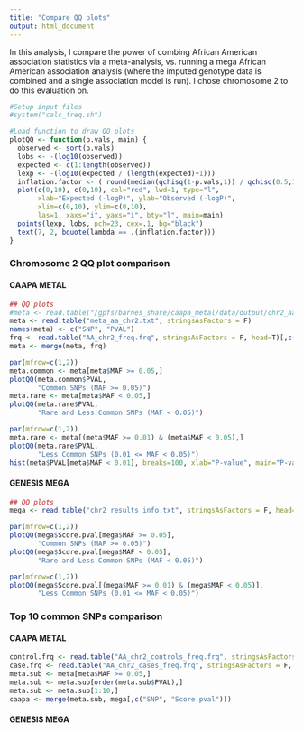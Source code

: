 ```yaml
---
title: "Compare QQ plots"
output: html_document
---
```


In this analysis, I compare the power of combing African American association statistics via a meta-analysis, 
vs. running a mega African American association analysis (where the imputed genotype data is combined and a single
association model is run). I chose chromosome 2 to do this evaluation on.

```r
#Setup input files
#system("calc_freq.sh")

#Load function to draw QQ plots
plotQQ <- function(p.vals, main) {
  observed <- sort(p.vals)
  lobs <- -(log10(observed))
  expected <- c(1:length(observed))
  lexp <- -(log10(expected / (length(expected)+1)))
  inflation.factor <- ( round(median(qchisq(1-p.vals,1)) / qchisq(0.5,1),4) )
  plot(c(0,10), c(0,10), col="red", lwd=1, type="l", 
       xlab="Expected (-logP)", ylab="Observed (-logP)", 
       xlim=c(0,10), ylim=c(0,10), 
       las=1, xaxs="i", yaxs="i", bty="l", main=main)
  points(lexp, lobs, pch=23, cex=.1, bg="black")
  text(7, 2, bquote(lambda == .(inflation.factor)))
}

```

### Chromosome 2 QQ plot comparison

#### CAAPA METAL

```r
## QQ plots
#meta <- read.table("/gpfs/barnes_share/caapa_metal/data/output/chr2_aa.txt", stringsAsFactors = F)
meta <- read.table("meta_aa_chr2.txt", stringsAsFactors = F)
names(meta) <- c("SNP", "PVAL")
frq <- read.table("AA_chr2_freq.frq", stringsAsFactors = F, head=T)[,c(2,5)]
meta <- merge(meta, frq)

par(mfrow=c(1,2))
meta.common <- meta[meta$MAF >= 0.05,]
plotQQ(meta.common$PVAL, 
       "Common SNPs (MAF >= 0.05)")
meta.rare <- meta[meta$MAF < 0.05,]
plotQQ(meta.rare$PVAL, 
       "Rare and Less Common SNPs (MAF < 0.05)")
```

```r
par(mfrow=c(1,2))
meta.rare <- meta[(meta$MAF >= 0.01) & (meta$MAF < 0.05),]
plotQQ(meta.rare$PVAL, 
       "Less Common SNPs (0.01 <= MAF < 0.05)")
hist(meta$PVAL[meta$MAF < 0.01], breaks=100, xlab="P-value", main="P-value histogram rare SNPs (MAF < 0.01)")
```

#### GENESIS MEGA

```r
## QQ plots
mega <- read.table("chr2_results_info.txt", stringsAsFactors = F, head=T)

par(mfrow=c(1,2))
plotQQ(mega$Score.pval[mega$MAF >= 0.05], 
       "Common SNPs (MAF >= 0.05)")
plotQQ(mega$Score.pval[mega$MAF < 0.05],
       "Rare and Less Common SNPs (MAF < 0.05)")
```

```r
par(mfrow=c(1,2))
plotQQ(mega$Score.pval[(mega$MAF >= 0.01) & (mega$MAF < 0.05)],
       "Less Common SNPs (0.01 <= MAF < 0.05)")

```

### Top 10 common SNPs comparison

#### CAAPA METAL

```r
control.frq <- read.table("AA_chr2_controls_freq.frq", stringsAsFactors = F, head=T)[,c(2,5)]
case.frq <- read.table("AA_chr2_cases_freq.frq", stringsAsFactors = F, head=T)[,c(2,5)]
meta.sub <- meta[meta$MAF >= 0.05,]
meta.sub <- meta.sub[order(meta.sub$PVAL),]
meta.sub <- meta.sub[1:10,]
caapa <- merge(meta.sub, mega[,c("SNP", "Score.pval")])

```

#### GENESIS MEGA
